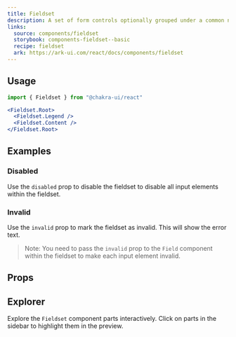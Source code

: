 ```yaml
---
title: Fieldset
description: A set of form controls optionally grouped under a common name.
links:
  source: components/fieldset
  storybook: components-fieldset--basic
  recipe: fieldset
  ark: https://ark-ui.com/react/docs/components/fieldset
---
```


<ExampleTabs name="fieldset-basic" />

## Usage

```jsx
import { Fieldset } from "@chakra-ui/react"
```

```jsx
<Fieldset.Root>
  <Fieldset.Legend />
  <Fieldset.Content />
</Fieldset.Root>
```

## Examples

### Disabled

Use the `disabled` prop to disable the fieldset to disable all input elements
within the fieldset.

<ExampleTabs name="fieldset-with-disabled" />

### Invalid

Use the `invalid` prop to mark the fieldset as invalid. This will show the error
text.

> Note: You need to pass the `invalid` prop to the `Field` component within the
> fieldset to make each input element invalid.

<ExampleTabs name="fieldset-with-invalid" />

## Props

<PropTable component="Fieldset" part="Root" />

## Explorer

Explore the `Fieldset` component parts interactively. Click on parts in the
sidebar to highlight them in the preview.

<Explorer name="fieldset-basic" />
